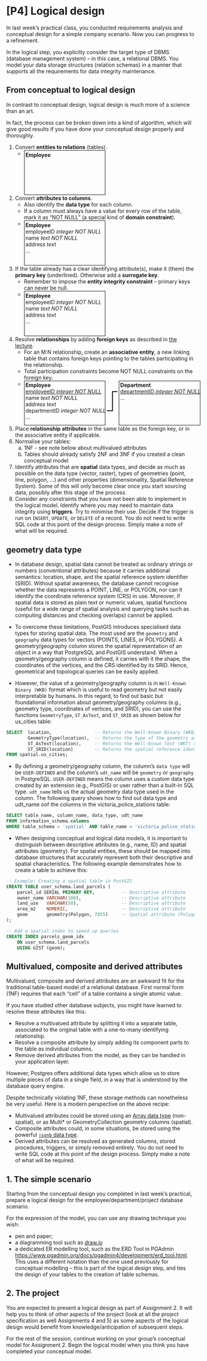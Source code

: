# [P4] Logical design

In last week's practical class, you conducted requirements analysis and conceptual design for a simple company scenario. Now you can progress to a refinement.

In the logical step, you explicitly consider the target type of DBMS (database management system) – in this case, a relational DBMS. You model your data storage structures (relation schemas) in a manner that supports all the requirements for data integrity maintenance.

## From conceptual to logical design

In contrast to conceptual design, logical design is much more of a science than an art. 

In fact, the process can be broken down into a kind of algorithm, which will give good results if you have done your conceptual design properly and thoroughly.

1. Convert **entities to relations** (tables).
    - <div style="display:inline-block;width:15em;min-height:8em;border:1px black solid;padding:0.2em;vertical-align:text-top">
    **Employee**
    </div>
2. Convert **attributes to columns**. 
    - Also identify the **data type** for each column.
    - If a column must always have a value for every row of the table, mark it as "NOT NULL" (a special kind of **domain constraint**).
    - <div style="display:inline-block;width:15em;min-height:8em;border:1px black solid;padding:0.2em;vertical-align:text-top">
    **Employee**<br>
    employeeID *integer NOT NULL*<br>
    name *text NOT NULL*<br>
    address *text*<br>
    ...
    </div>
3. If the table already has a clear identifying attribute(s), make it (them) the **primary key** (underlined). Otherwise add a **surrogate key**. 
    - Remember to impose the **entity integrity constraint** – primary keys can never be null.
    - <div style="display:inline-block;width:15em;min-height:8em;border:1px black solid;padding:0.2em;vertical-align:text-top">
    **Employee**<br>
    employeeID *integer NOT NULL*<br>
    name *text NOT NULL*<br>
    address *text*<br>
    ...
    </div>
3. Resolve **relationships** by adding **foreign keys** as described in [the lecture](/13_logical_model.html#foreign-keys). 
    - For an M:N relationship, create an **associative entity**, a new linking table that contains foreign keys pointing to the tables participating in the relationship. 
    - Total participation constraints become NOT NULL constraints on the foreign key.
    - <div style="display:inline-block;white-space:nowrap"><div style="display:inline-block;width:15em;min-height:8em;border:1px black solid;padding:0.2em;vertical-align:text-top">
    **Employee**<br>
    <u>employeeID *integer NOT NULL*</u><br>
    name *text NOT NULL*<br>
    address *text*<br>
    [departmentID *integer NOT NULL*]{.udot}<br>
    ...
    </div><div style="display:inline-block;width: 2em;min-height:8em;vertical-align:text-top;position:relative"><div style="position:absolute;top:1.7lh;left:0;height:3lh;width:50%;border:black solid;border-width:0 2px 2px 0"></div><div style="position:absolute;top:1.7lh;left:50%;right:0;border-bottom:2px black solid;"></div></div><div style="display:inline-block;width:15em;min-height:8em;border:1px black solid;padding:0.2em;vertical-align:text-top">
    **Department**<br>
    <u>departmentID *integer NOT NULL*</u><br>
    ...
    </div></div>
4. Place **relationship attributes** in the same table as the foreign key, or in the associative entity if applicable.
6. Normalise your tables:
    a. 1NF - see note below about multivalued attributes
    b. Tables should already satisfy 2NF and 3NF if you created a clean conceptual model
7. Identify attributes that are **spatial** data types, and decide as much as possible on the data type (vector, raster), types of geometries (point, line, polygon, ...) and other properties (dimensionality, Spatial Reference System). Some of this will only become clear once you start sourcing data, possibly after this stage of the process.
8. Consider any constraints that you have not been able to implement in the logical model. Identify where you may need to maintain data integrity using **triggers**. Try to minimise their use. Decide if the trigger is run on `INSERT`, `UPDATE`, or `DELETE` of a record. You do not need to write SQL code at this point of the design process. Simply make a note of what will be required.

::: {.callout-note}
# geometry data type
- In database design, spatial data cannot be treated as ordinary strings or numbers (conventional attributes) because it carries additional semantics: location, shape, and the spatial reference system identifier (SRID). Without spatial awareness, the database cannot recognise whether the data represents a POINT, LINE, or POLYGON, nor can it identify the coordinate reference system (CRS) in use. Moreover, if spatial data is stored as plain text or numeric values, spatial functions (useful for a wide range of spatial analysis and querying tasks such as computing distances and checking overlaps) cannot be applied.

- To overcome these limitations, PostGIS introduces specialised data types for storing spatial data. The most used are the `geometry` and `geography` data types for vectors (POINTS, LINES, or POLYGONS). A geometry/geography column stores the spatial representation of an object in a way that PostgreSQL and PostGIS understand. When a geometry/geography column is defined, it carries with it the shape, the coordinates of the vertices, and the CRS identified by its SRID. Hence, geometrical and topological queries can be easily applied.

- However, the value of a geometry/geography column is in `Well-Known Binary (WKB)` format which is useful to read geometry but not easily interpretable by humans. In this regard, to find out basic but foundational information about geometry/geography columns (e.g., geometry type, coordinates of vertices, and SRID), you can use the functions `GeometryType`, `ST_AsText`, and `ST_SRID` as shown below for us_cities table:

```sql
SELECT  location,                -- Returns the Well-Known Binary (WKB) representation of the geometry/geography
        GeometryType(location),  -- Returns the type of the geometry as a string. Eg: 'LINESTRING', 'MULTIPOINT', etc.
        ST_AsText(location),     -- Returns the Well-Known Text (WKT) representation of the geometry/geography
        ST_SRID(location)        -- Returns the spatial reference identifier
FROM spatial.us_cities;
```

- By defining a geometry/geography column, the column’s `data type` will be `USER-DEFINED` and the column’s `udt_name` will be `geometry` or `geography` in PostgreSQL. `USER-DEFINED` means the column uses a custom data type created by an extension (e.g., PostGIS) or user rather than a built-in SQL type. `udt_name` tells us the actual geometry data type used in the column. The following query shows how to find out data type and udt_name oof the columns in the victoria_police_stations table:

```sql
SELECT table_name, column_name, data_type, udt_name
FROM information_schema.columns
WHERE table_schema = 'spatial' AND table_name = 'victoria_police_stations';
```

- When designing conceptual and logical data models, it is important to distinguish between descriptive attributes (e.g., name, ID) and spatial attributes (geometry). For spatial entities, these should be mapped into database structures that accurately represent both their descriptive and spatial characteristics. The following example demonstrates how to create a table to achieve this:

```sql
-- Example: Creating a spatial table in PostGIS
CREATE TABLE user_schema.land_parcels (
    parcel_id SERIAL PRIMARY KEY,          -- Descriptive attribute
    owner_name VARCHAR(100),               -- Descriptive attribute
    land_use   VARCHAR(50),                -- Descriptive attribute
    area_m2    NUMERIC,                    -- Descriptive attribute
    geom       geometry(Polygon, 7855)     -- Spatial attribute (Polygon, SRID 7855 = GDA2020 / MGA Zone 55)
);

-- Add a spatial index to speed up queries
CREATE INDEX parcels_geom_idx
    ON user_schema.land_parcels
    USING GIST (geom);
```
:::

::: {.callout-note}
# Multivalued, composite and derived attributes
Multivalued, composite and derived attributes are an awkward fit for the traditional table-based model of a relational database. First normal form (1NF) requires that each "cell" of a table contains a single atomic value. 

If you have studied other database subjects, you might have learned to resolve these attributes like this:

- Resolve a multivalued attribute by splitting it into a separate table, associated to the original table with a one-to-many identifying relationship.
- Resolve a composite attribute by simply adding its component parts to the table as individual columns.
- Remove derived attributes from the model, as they can be handled in your application layer.

However, Postgres offers additional data types which allow us to store multiple pieces of data in a single field, in a way that is understood by the database query engine. 

Despite technically violating 1NF, these storage methods can nonetheless be very useful. Here is a modern perspective on the above recipe:

- Multivalued attributes could be stored using an [Array data type](https://www.postgresql.org/docs/current/arrays.html) (non-spatial), or as Multi* or GeometryCollection geometry columns (spatial).
- Composite attributes could, in some situations, be stored using the powerful [`jsonb` data type](https://www.postgresql.org/docs/current/datatype-json.html).
- Derived attributes can be resolved as generated columns, stored procedures, triggers, or simply removed entirely. You do not need to write SQL code at this point of the design process. Simply make a note of what will be required.
:::

## 1. The simple scenario

::: {.callout-tip title="Your Turn"}
Starting from the conceptual design you completed in last week's practical, prepare a logical design for the employee/department/project database scenario.
:::

For the expression of the model, you can use any drawing technique you wish:

- pen and paper;
- a diagramming tool such as [draw.io](https://www.drawio.com/)
- a dedicated ER modelling tool, such as the ERD Tool in PGAdmin [https://www.pgadmin.org/docs/pgadmin4/development/erd_tool.html](https://www.pgadmin.org/docs/pgadmin4/development/erd_tool.html). This uses a different notation than the one used previously for conceptual modelling – this is part of the logical design step, and ties the design of your tables to the creation of table schemas.

## 2. The project

You are expected to present a logical design as part of Assignment 2. It will help you to think of other aspects of the project (look at all the project specification as well Assignments 4 and 5) as some aspects of the logical design would benefit from knowledge/anticipation of subsequent steps.

For the rest of the session, continue working on your group's conceptual model for Assignment 2. Begin the logical model when you think you have completed your conceptual model.

